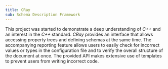 ```yaml
---
title: CRay
sub: Schema Description Framework
---
```


This project was started to demonstrate a deep understanding of *C++* and an interest in the *C++* standard.
*CRay* provides an interface that allows accessing property trees and defining schemas at the same time.
The accompanying reporting feature allows users to easily check for incorrect values or types in the configuration file and to verify the overall structure of the document at once.
The provided API makes extensive use of templates to prevent users from writing incorrect code.
